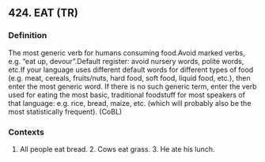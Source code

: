 ## 424. EAT (TR)
### Definition
The most generic verb for humans consuming food.Avoid marked verbs, e.g. "eat up, devour".Default register: avoid nursery words, polite words, etc.If your language uses different default words for different types of food (e.g. meat, cereals, fruits/nuts, hard food, soft food, liquid food, etc.), then enter the most generic word. If there is no such generic term, enter the verb used for eating the most basic, traditional foodstuff for most speakers of that language: e.g. rice, bread, maize, etc. (which will probably also be the most statistically frequent).  (CoBL)

### Contexts
1. All people eat bread. 2. Cows eat grass. 3. He ate his lunch.

